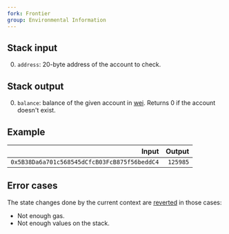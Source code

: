```yaml
---
fork: Frontier
group: Environmental Information
---
```


## Stack input

0. `address`: 20-byte address of the account to check.

## Stack output

0. `balance`: balance of the given account in [wei](https://www.investopedia.com/terms/w/wei.asp). Returns 0 if the account doesn't exist.

## Example

| Input | Output |
|------:|-------:|
| `0x5B38Da6a701c568545dCfcB03FcB875f56beddC4` | `125985` |

## Error cases

The state changes done by the current context are [reverted](#FD) in those cases:
- Not enough gas.
- Not enough values on the stack.
